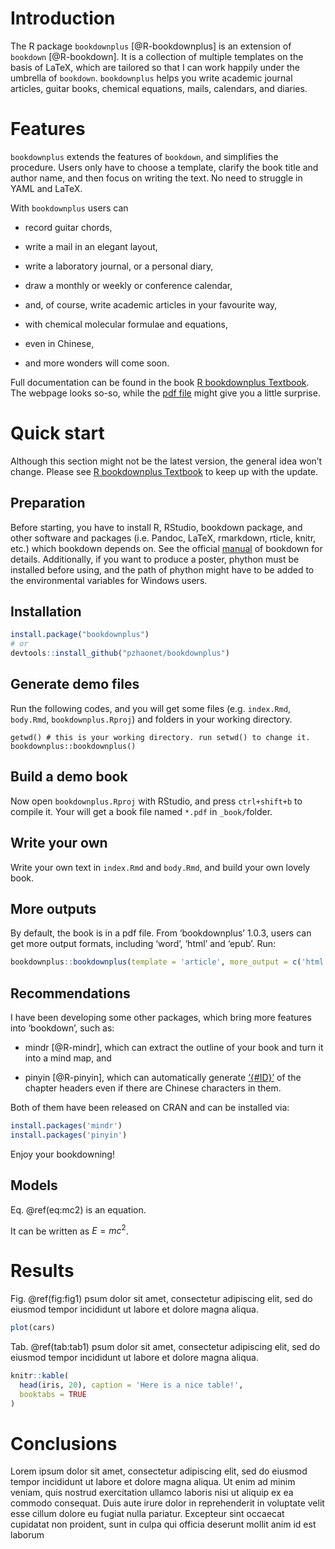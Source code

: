 # Introduction

The R package `bookdownplus` [@R-bookdownplus] is an extension of `bookdown` [@R-bookdown]. It is a collection of
multiple templates on the basis of LaTeX, which are tailored so that I can work happily under the umbrella of `bookdown`. `bookdownplus` helps you write academic journal articles, guitar books, chemical equations, mails, calendars, and diaries.

\graffito{You can put some additional information here}

# Features

`bookdownplus` extends the features of `bookdown`, and simplifies the procedure. Users only have to choose a template, clarify the book title and author name, and then focus on writing the text. No need to struggle in YAML and LaTeX. 

With `bookdownplus` users can

-   record guitar chords,

-   write a mail in an elegant layout,

-   write a laboratory journal, or a personal diary,

-   draw a monthly or weekly or conference calendar,

-   and, of course, write academic articles in your favourite way,

-   with chemical molecular formulae and equations,

-   even in Chinese,

-   and more wonders will come soon.

Full documentation can be found in the book [R bookdownplus Textbook](https://bookdown.org/baydap/bookdownplus). The webpage looks so-so, while the [pdf file](https://bookdown.org/baydap/bookdownplus/bookdownplus.pdf) might give you a little surprise.  

# Quick start

Although this section might not be the latest version, the general idea won't change. Please see [R bookdownplus Textbook](https://bookdown.org/baydap/bookdownplus) to keep up with the update.

## Preparation

Before starting, you have to install R, RStudio, bookdown package, and
other software and packages (i.e. Pandoc, LaTeX, rmarkdown, rticle,
knitr, etc.) which bookdown depends on. See the official [manual](https://bookdown.org/yihui/bookdown/) of
bookdown for details. Additionally, if you want to produce a poster, phython must be installed before using, and the path of phython might have to be added to the environmental variables for Windows users.

## Installation

```R
install.package("bookdownplus")
# or
devtools::install_github("pzhaonet/bookdownplus")
```

## Generate demo files

Run the following codes, and you will get some files (e.g. `index.Rmd`, `body.Rmd`, `bookdownplus.Rproj`) and folders in your working directory.

```
getwd() # this is your working directory. run setwd() to change it.
bookdownplus::bookdownplus()
```

## Build a demo book

Now open `bookdownplus.Rproj` with RStudio, and press `ctrl+shift+b` to compile it. Your will get a book file named `*.pdf` in `_book/`folder.

## Write your own

Write your own text in `index.Rmd` and `body.Rmd`, and build your own lovely book.

## More outputs

By default, the book is in a pdf file. From 'bookdownplus' 1.0.3, users can get more output formats, including 'word', 'html' and 'epub'. Run:

```R
bookdownplus::bookdownplus(template = 'article', more_output = c('html', 'word', 'epub'))
```

## Recommendations

I have been developing some other packages, which bring more features into 'bookdown', such as:

- mindr [@R-mindr], which can extract the outline of your book and turn it into a mind map, and

- pinyin [@R-pinyin], which can automatically generate ['{#ID}'](https://bookdown.org/yihui/bookdown/cross-references.html) of the chapter headers even if there are Chinese characters in them.

Both of them have been released on CRAN and can be installed via:

```R
install.packages('mindr')
install.packages('pinyin')
```

Enjoy your bookdowning!

## Models

Eq. \@ref(eq:mc2) is an equation.

\begin{equation} 
E = mc^2
  (\#eq:mc2)
\end{equation} 

It can be written as $E = mc^2$.


# Results

Fig. \@ref(fig:fig1) psum dolor sit amet, consectetur adipiscing elit, sed do eiusmod tempor incididunt ut labore et dolore magna aliqua. 

```{r fig1, fig.cap='caption', out.width='80%', fig.align='center', echo=FALSE}
plot(cars)
```

Tab. \@ref(tab:tab1) psum dolor sit amet, consectetur adipiscing elit, sed do eiusmod tempor incididunt ut labore et dolore magna aliqua. 

```{r tab1, tidy=FALSE, echo=FALSE}
knitr::kable(
  head(iris, 20), caption = 'Here is a nice table!',
  booktabs = TRUE
)
```

# Conclusions

Lorem ipsum dolor sit amet, consectetur adipiscing elit, sed do eiusmod tempor incididunt ut labore et dolore magna aliqua. Ut enim ad minim veniam, quis nostrud exercitation ullamco laboris nisi ut aliquip ex ea commodo consequat. Duis aute irure dolor in reprehenderit in voluptate velit esse cillum dolore eu fugiat nulla pariatur. Excepteur sint occaecat cupidatat non proident, sunt in culpa qui officia deserunt mollit anim id est laborum

